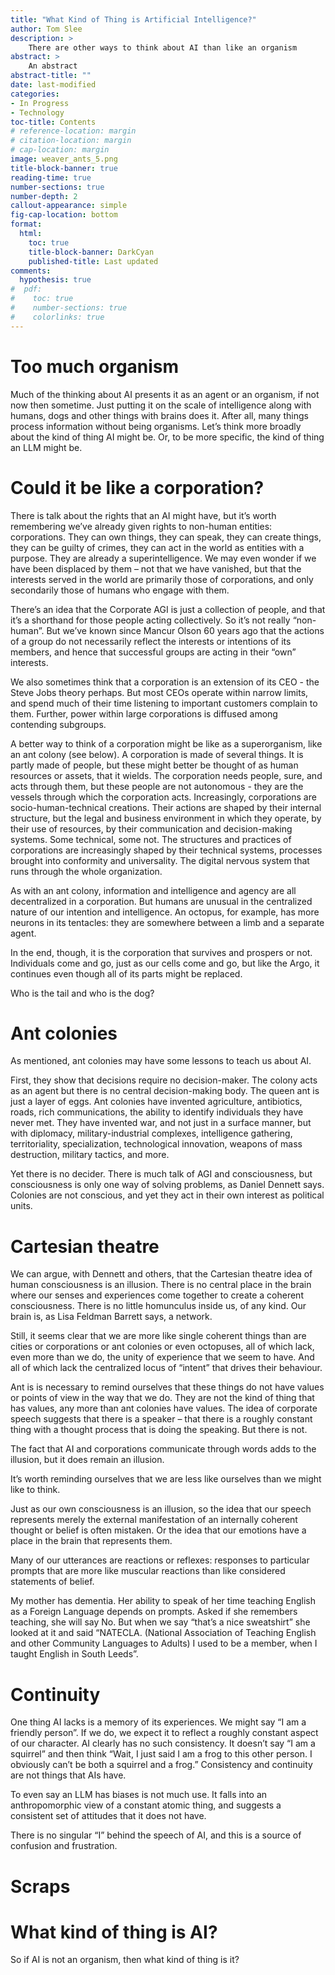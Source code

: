 ```yaml
---
title: "What Kind of Thing is Artificial Intelligence?"
author: Tom Slee
description: >
    There are other ways to think about AI than like an organism
abstract: >
    An abstract
abstract-title: ""
date: last-modified
categories:
- In Progress
- Technology
toc-title: Contents
# reference-location: margin
# citation-location: margin
# cap-location: margin
image: weaver_ants_5.png
title-block-banner: true
reading-time: true
number-sections: true
number-depth: 2
callout-appearance: simple
fig-cap-location: bottom
format:
  html: 
    toc: true
    title-block-banner: DarkCyan
    published-title: Last updated
comments:
  hypothesis: true
#  pdf:
#    toc: true
#    number-sections: true
#    colorlinks: true
---
```


# Too much organism

Much of the thinking about AI presents it as an agent or an organism, if not now then sometime. Just putting it on the scale of intelligence along with humans, dogs and other things with brains does it. After all, many things process information without being organisms. Let's think more broadly about the kind of thing AI might be. Or, to be more specific, the kind of thing an LLM might be.

# Could it be like a corporation?

There is talk about the rights that an AI might have, but it's worth remembering we've already given rights to non-human entities: corporations. They can own things, they can speak, they can create things, they can be guilty of crimes, they can act in the world as entities with a purpose. They are already a superintelligence. We may even wonder if we have been displaced by them -- not that we have vanished, but that the interests served in the world are primarily those of corporations, and only secondarily those of humans who engage with them.

There's an idea that the Corporate AGI is just a collection of people, and that it's a shorthand for those people acting collectively. So it's not really "non-human". But we've known since Mancur Olson 60 years ago that the actions of a group do not necessarily reflect the interests or intentions of its members, and hence that successful groups are acting in their "own" interests.

We also sometimes think that a corporation is an extension of its CEO - the Steve Jobs theory perhaps. But most CEOs operate within narrow limits, and spend much of their time listening to important customers complain to them. Further, power within large corporations is diffused among contending subgroups.

A better way to think of a corporation might be like as a superorganism, like an ant colony (see below). A corporation is made of several things. It is partly made of people, but these might better be thought of as human resources or assets, that it wields. The corporation needs people, sure, and acts through them, but these people are not autonomous - they are the vessels through which the corporation acts. Increasingly, corporations are socio-human-technical creations. Their actions are shaped by their internal structure, but the legal and business environment in which they operate, by their use of resources, by their communication and decision-making systems. Some technical, some not. The structures and practices of corporations are increasingly shaped by their technical systems, processes brought into conformity and universality. The digital nervous system that runs through the whole organization.

As with an ant colony, information and intelligence and agency are all decentralized in a corporation. But humans are unusual in the centralized nature of our intention and intelligence. An octopus, for example, has more neurons in its tentacles: they are somewhere between a limb and a separate agent.

In the end, though, it is the corporation that survives and prospers or not. Individuals come and go, just as our cells come and go, but like the Argo, it continues even though all of its parts might be replaced.

Who is the tail and who is the dog?

# Ant colonies

As mentioned, ant colonies may have some lessons to teach us about AI.

First, they show that decisions require no decision-maker. The colony acts as an agent but there is no central decision-making body. The queen ant is just a layer of eggs. Ant colonies have invented agriculture, antibiotics, roads, rich communications, the ability to identify individuals they have never met. They have invented war, and not just in a surface manner, but with diplomacy, military-industrial complexes, intelligence gathering, territoriality, specialization, technological innovation, weapons of mass destruction, military tactics, and more.

Yet there is no decider. There is much talk of AGI and consciousness, but consciousness is only one way of solving problems, as Daniel Dennett says. Colonies are not conscious, and yet they act in their own interest as political units.

# Cartesian theatre

We can argue, with Dennett and others, that the Cartesian theatre idea of human consciousness is an illusion. There is no central place in the brain where our senses and experiences come together to create a coherent consciousness. There is no little homunculus inside us, of any kind. Our brain is, as Lisa Feldman Barrett says, a network.

Still, it seems clear that we are more like single coherent things than are cities or corporations or ant colonies or even octopuses, all of which lack, even more than we do, the unity of experience that we seem to have. And all of which lack the centralized locus of "intent" that drives their behaviour.

Ant is is necessary to remind ourselves that these things do not have values or points of view in the way that we do. They are not the kind of thing that has values, any more than ant colonies have values. The idea of corporate speech suggests that there is a speaker -- that there is a roughly constant thing with a thought process that is doing the speaking. But there is not.

The fact that AI and corporations communicate through words adds to the illusion, but it does remain an illusion.

It's worth reminding ourselves that we are less like ourselves than we might like to think.

Just as our own consciousness is an illusion, so the idea that our speech represents merely the external manifestation of an internally coherent thought or belief is often mistaken. Or the idea that our emotions have a place in the brain that represents them.

Many of our utterances are reactions or reflexes: responses to particular prompts that are more like muscular reactions than like considered statements of belief.

My mother has dementia. Her ability to speak of her time teaching English as a Foreign Language depends on prompts. Asked if she remembers teaching, she will say No. But when we say "that's a nice sweatshirt" she looked at it and said "NATECLA. (National Association of Teaching English and other Community Languages to Adults) I used to be a member, when I taught English in South Leeds".

# Continuity

One thing AI lacks is a memory of its experiences. We might say "I am a friendly person". If we do, we expect it to reflect a roughly constant aspect of our character. AI clearly has no such consistency. It doesn't say "I am a squirrel" and then think "Wait, I just said I am a frog to this other person. I obviously can't be both a squirrel and a frog." Consistency and continuity are not things that AIs have.

To even say an LLM has biases is not much use. It falls into an anthropomorphic view of a constant atomic thing, and suggests a consistent set of attitudes that it does not have.

There is no singular "I" behind the speech of AI, and this is a source of confusion and frustration.

# Scraps

# What kind of thing is AI?

So if AI is not an organism, then what kind of thing is it?
